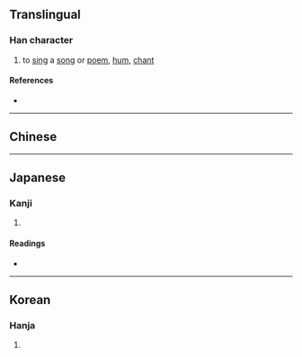 {{also|詠}}
{{character info/new}}
==Translingual==

===Han character===
{{Han char|rn=30|rad=口|as=05|sn=8|four=|canj=RINE|ids=⿰口永}}

# to [[sing]] a [[song]] or [[poem]], [[hum]], [[chant]]

====References====
* {{Han ref|kx=0185.070|dkj=03494|dj=0405.010|hdz=10609.010|uh=548F|ud=21647}}

----

==Chinese==
{{zh-see|詠}}

----

==Japanese==

===Kanji===
{{ja-kanji|grade=|rs=口05}}

# {{defn|lang=ja|sort=口05}}

====Readings====
* {{ja-readings|goon=よう<やう<ゐやう|kanon=えい<ゑい|kun=うた-う, よ-む}}

----

==Korean==

===Hanja===
{{ko-hanja|hangeul=영|rv=yeong|mr=yŏng}}

# {{defn|lang=ko|sort=口05}}